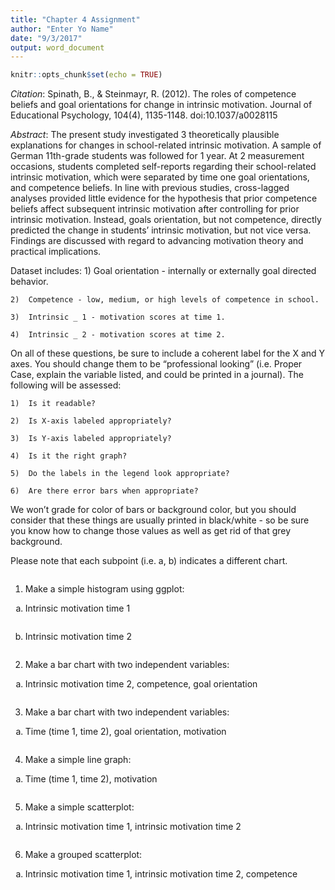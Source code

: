 ```yaml
---
title: "Chapter 4 Assignment"
author: "Enter Yo Name"
date: "9/3/2017"
output: word_document
---
```


```r
knitr::opts_chunk$set(echo = TRUE)
```

*Citation*: Spinath, B., & Steinmayr, R. (2012). The roles of competence beliefs and goal orientations for change in intrinsic motivation. Journal of Educational Psychology, 104(4), 1135-1148. 
doi:10.1037/a0028115

*Abstract*: The present study investigated 3 theoretically plausible explanations for changes in school-related intrinsic motivation. A sample of German 11th-grade students was followed for 1 year. At 2 measurement occasions, students completed self-reports regarding their school-related intrinsic motivation, which were separated by time one goal orientations, and competence beliefs. In line with previous studies, cross-lagged analyses provided little evidence for the hypothesis that prior competence beliefs affect subsequent intrinsic motivation after controlling for prior intrinsic motivation. Instead, goals orientation, but not competence, directly predicted the change in students' intrinsic motivation, but not vice versa. Findings are discussed with regard to advancing motivation theory and practical implications. 

Dataset includes:
    1) Goal orientation - internally or externally goal directed behavior.
    
    2)	Competence - low, medium, or high levels of competence in school.
    
    3)	Intrinsic _ 1 - motivation scores at time 1.
    
    4)	Intrinsic _ 2 - motivation scores at time 2.

On all of these questions, be sure to include a coherent label for the X and Y axes.  You should change them to be "professional looking" (i.e. Proper Case, explain the variable listed, and could be printed in a journal).  The following will be assessed:

    1)	Is it readable?
    
    2)	Is X-axis labeled appropriately?
    
    3)	Is Y-axis labeled appropriately?
    
    4)	Is it the right graph?
    
    5) 	Do the labels in the legend look appropriate?
    
    6)	Are there error bars when appropriate?

We won't grade for color of bars or background color, but you should consider that these things are usually printed in black/white - so be sure you know how to change those values as well as get rid of that grey background.

Please note that each subpoint (i.e. a, b) indicates a different chart.

```r

```


1)	Make a simple histogram using ggplot:
a.	Intrinsic motivation time 1

```r

```

b.	Intrinsic motivation time 2

```r

```

2)	Make a bar chart with two independent variables:
a.	Intrinsic motivation time 2, competence, goal orientation

```r

```

3)	Make a bar chart with two independent variables: 
a.	Time (time 1, time 2), goal orientation, motivation 

```r

```

4)	Make a simple line graph:
a.	Time (time 1, time 2), motivation 

```r

```

5)	Make a simple scatterplot:
a.	Intrinsic motivation time 1, intrinsic motivation time 2

```r

```

6)	Make a grouped scatterplot:
a.	Intrinsic motivation time 1, intrinsic motivation time 2, competence

```r

```

